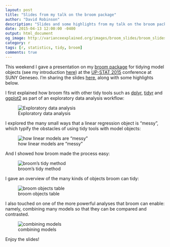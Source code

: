 ```yaml
---
layout: post
title: "Slides from my talk on the broom package"
author: "David Robinson"
description: "Slides and some highlights from my talk on the broom package at UP-STAT 2015."
date: 2015-04-13 12:00:00 -0400
output: html_document
og_image: http://varianceexplained.org/images/broom_slides/broom_slides.002.jpg
category: r
tags: [r, statistics, tidy, broom]
comments: true
---
```


This weekend I gave a presentation on my [broom package](http://github.com/dgrtwo/broom) for tidying model objects (see my introduction [here](http://varianceexplained.org/r/broom-intro/)) at the [UP-STAT 2015](http://www.up-stat.org/ConferenceInformation/Program) conference at SUNY Geneseo. I'm sharing the slides [here](/files/broom_presentation.pdf), along with some highlights below.

I first explained how broom fits with other tidy tools such as [dplyr](http://github.com/hadley/dplyr), [tidyr](http://github.com/hadley/tidyr) and [ggplot2](http://github.com/hadley/ggplot2) as part of an exploratory data analysis workflow:

![Exploratory data analysis](/images/broom_slides/broom_slides.001.jpg)

I explored the many small ways that a linear regression object is "messy", which typify the obstacles of using tidy tools with model objects:

![how linear models are "messy"](/images/broom_slides/broom_slides.002.jpg)

And I showed how broom made the process easy:

![broom's tidy method](/images/broom_slides/broom_slides.003.jpg)

I gave an overview of the many kinds of objects broom can tidy:

![broom objects table](/images/broom_slides/broom_slides.004.jpg)

I also touched on one of the more powerful analyses that broom can enable: namely, combining many models so that they can be compared and contrasted.

![combining models](/images/broom_slides/broom_slides.005.jpg)

Enjoy the slides!
